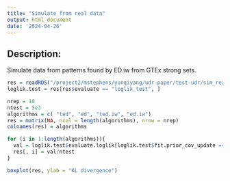 ```yaml
---
title: "Simulate from real data"
output: html_document
date: '2024-04-26'
---
```


## Description:

Simulate data from patterns found by ED.iw from GTEx strong sets. 

```r
res = readRDS("/project2/mstephens/yunqiyang/udr-paper/test-udr/sim_real_data/loglik.rds")
loglik.test = res[res$evaluate == "loglik_test", ] 
```

```r
nrep = 10
ntest = 5e3
algorithms = c( "ted", "ed", "ted.iw", "ed.iw")
res = matrix(NA, ncol = length(algorithms), nrow = nrep)
colnames(res) = algorithms

for (i in 1:length(algorithms)){
  val = loglik.test$evaluate.loglik[loglik.test$fit.prior_cov_update == "oracle"] - loglik.test$evaluate.loglik[loglik.test$fit.prior_cov_update == algorithms[i]]
  res[, i] = val/ntest
}
```

```r
boxplot(res, ylab = "KL divergence")
```

